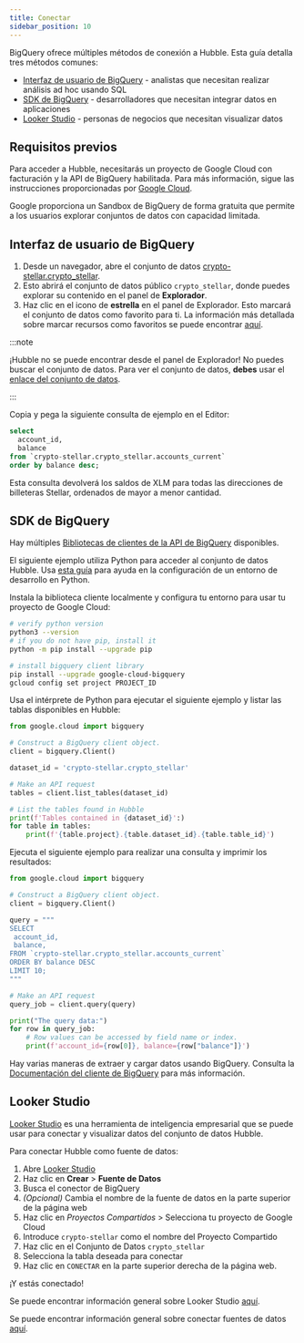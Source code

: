 ```yaml
---
title: Conectar
sidebar_position: 10
---
```


BigQuery ofrece múltiples métodos de conexión a Hubble. Esta guía detalla tres métodos comunes:

- [Interfaz de usuario de BigQuery](#bigquery-ui) - analistas que necesitan realizar análisis ad hoc usando SQL
- [SDK de BigQuery](#bigquery-sdk) - desarrolladores que necesitan integrar datos en aplicaciones
- [Looker Studio](#looker-studio) - personas de negocios que necesitan visualizar datos

## Requisitos previos

Para acceder a Hubble, necesitarás un proyecto de Google Cloud con facturación y la API de BigQuery habilitada. Para más información, sigue las instrucciones proporcionadas por [Google Cloud](https://cloud.google.com/bigquery/docs/quickstarts/query-public-dataset-console).

Google proporciona un Sandbox de BigQuery de forma gratuita que permite a los usuarios explorar conjuntos de datos con capacidad limitada.

## Interfaz de usuario de BigQuery

1. Desde un navegador, abre el conjunto de datos [crypto-stellar.crypto_stellar](http://console.cloud.google.com/bigquery?ws=!1m4!1m3!3m2!1scrypto-stellar!2scrypto_stellar).
2. Esto abrirá el conjunto de datos público `crypto_stellar`, donde puedes explorar su contenido en el panel de **Explorador**.
3. Haz clic en el icono de **estrella** en el panel de Explorador. Esto marcará el conjunto de datos como favorito para ti. La información más detallada sobre marcar recursos como favoritos se puede encontrar [aquí](https://cloud.google.com/bigquery/docs/bigquery-web-ui#star_resources).

:::note

¡Hubble no se puede encontrar desde el panel de Explorador! No puedes buscar el conjunto de datos. Para ver el conjunto de datos, **debes** usar el [enlace del conjunto de datos](https://console.cloud.google.com/bigquery?ws=!1m4!1m3!3m2!1scrypto-stellar!2scrypto_stellar).

:::

Copia y pega la siguiente consulta de ejemplo en el Editor:

<CodeExample>

```sql
select
  account_id,
  balance
from `crypto-stellar.crypto_stellar.accounts_current`
order by balance desc;
```

</CodeExample>

Esta consulta devolverá los saldos de XLM para todas las direcciones de billeteras Stellar, ordenados de mayor a menor cantidad.

## SDK de BigQuery

Hay múltiples [Bibliotecas de clientes de la API de BigQuery](https://cloud.google.com/bigquery/docs/reference/libraries) disponibles.

El siguiente ejemplo utiliza Python para acceder al conjunto de datos Hubble. Usa [esta guía](https://cloud.google.com/python/docs/setup) para ayuda en la configuración de un entorno de desarrollo en Python.

Instala la biblioteca cliente localmente y configura tu entorno para usar tu proyecto de Google Cloud:

<CodeExample>

```bash
# verify python version
python3 --version
# if you do not have pip, install it
python -m pip install --upgrade pip

# install bigquery client library
pip install --upgrade google-cloud-bigquery
gcloud config set project PROJECT_ID
```

</CodeExample>

Usa el intérprete de Python para ejecutar el siguiente ejemplo y listar las tablas disponibles en Hubble:

<CodeExample>

```python
from google.cloud import bigquery

# Construct a BigQuery client object.
client = bigquery.Client()

dataset_id = 'crypto-stellar.crypto_stellar'

# Make an API request
tables = client.list_tables(dataset_id)

# List the tables found in Hubble
print(f'Tables contained in {dataset_id}':)
for table in tables:
    print(f'{table.project}.{table.dataset_id}.{table.table_id}')
```

</CodeExample>

Ejecuta el siguiente ejemplo para realizar una consulta y imprimir los resultados:

<CodeExample>

```python
from google.cloud import bigquery

# Construct a BigQuery client object.
client = bigquery.Client()

query = """
SELECT
 account_id,
 balance,
FROM `crypto-stellar.crypto_stellar.accounts_current`
ORDER BY balance DESC
LIMIT 10;
"""

# Make an API request
query_job = client.query(query)

print("The query data:")
for row in query_job:
    # Row values can be accessed by field name or index.
    print(f'account_id={row[0]}, balance={row["balance"]}')
```

</CodeExample>

Hay varias maneras de extraer y cargar datos usando BigQuery. Consulta la [Documentación del cliente de BigQuery](https://cloud.google.com/python/docs/reference/bigquery/latest/google.cloud.bigquery.client) para más información.

## Looker Studio

[Looker Studio](https://cloud.google.com/looker-studio) es una herramienta de inteligencia empresarial que se puede usar para conectar y visualizar datos del conjunto de datos Hubble.

Para conectar Hubble como fuente de datos:

1. Abre [Looker Studio](https://lookerstudio.google.com/)
2. Haz clic en **Crear** > **Fuente de Datos**
3. Busca el conector de BigQuery
4. _(Opcional)_ Cambia el nombre de la fuente de datos en la parte superior de la página web
5. Haz clic en _Proyectos Compartidos_ > Selecciona tu proyecto de Google Cloud
6. Introduce `crypto-stellar` como el nombre del Proyecto Compartido
7. Haz clic en el Conjunto de Datos `crypto_stellar`
8. Selecciona la tabla deseada para conectar
9. Haz clic en `CONECTAR` en la parte superior derecha de la página web.

¡Y estás conectado!

Se puede encontrar información general sobre Looker Studio [aquí](https://support.google.com/looker-studio/).

Se puede encontrar información general sobre conectar fuentes de datos [aquí](https://support.google.com/looker-studio/topic/6370331?hl=en&ref_topic=7441382&sjid=14945902445646860578-NA).
